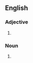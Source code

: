 {{also|downstyle|down-style}}
==English==

===Adjective===
{{en-adj|-}}

# {{alternative spelling of|downstyle|lang=en}}

===Noun===
{{en-noun|-}}

# {{alternative spelling of|downstyle|lang=en}}